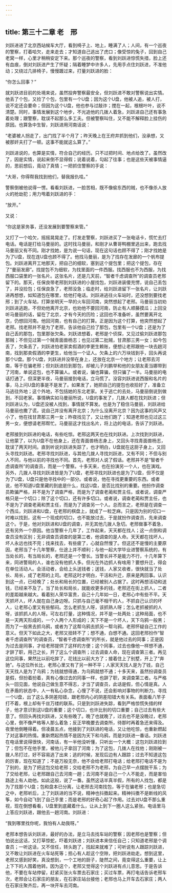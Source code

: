 ```yaml
---
---
---
```

title: 第三十二章 老　邢
---




刘跃进进了北京西站候车大厅，看到椅子上、地上，睡满了人；人间，有一个巡夜的警察，打着哈欠，走来走去；才知道自己逃出了虎口；像受惊的兔子，回到自己老窝一样，心里才稍稍安定下来。那个巡夜的警察，看到刘跃进惊慌失措，脸上还有血痕，倒对刘跃进产生了怀疑；隔着睡梦中许多人，先用手点住刘跃进，不准他动；又绕过几排椅子，慢慢踱过来，打量刘跃进的脸：

“你怎么回事？”

就刘跃进目前的处境来说，虽然投奔警察最安全，但刘跃进不敢对警察说出实情。他丢了个包，又捡了个包，包里有一个U盘；因为这个U盘，他被人追，被人打，说不定还会要命；但因为这个U盘，他也参与过敲诈；搅在一起，根根叶叶，说不清楚。同时，事情发展到这个地步，不光追他的几拨人着急，刘跃进自己还有事急着处理；跟警察，耽误不起那么多工夫。但被警察叫住，又不能不解释脸上挂伤的原因。也算急中生智，刘跃进用河南话说：

“老婆被人拐走了，出门找了半个月了；昨天晚上在王府井抓到他们，没承想，又被那奸夫打了一顿。这事不能就这么算了。”

刘跃进说的，也算是实情，符合自己的经历。只不过把时间、地点给改了。虽然改了，因是实情，说起来倒不显得假；说着说着，勾起了往事；也是这些天被事情逼的，思前想后，竟动了真情；一把抓住警察的手说：

“大哥，你得帮我找到他们，替我报仇哇。”

警察倒被他说得一愣。看看刘跃进，一脸苦相，既不像偷东西的贼，也不像杀人放火的抢劫犯；用力甩着刘跃进的手：

“放开。”

又说：

“你这是家务事，还没发展到要警察来管。”

又打了一个哈欠，摇摇晃晃走了。打发走警察，刘跃进买了一张电话卡，慌忙去打电话。电话是打给马曼丽的。这时找马曼丽，和刚才从曹哥鸭棚里逃出来，跑去找马曼丽又有不同。刚才找她，是为说一句话，现在这句话也顾不得了；刚才找她是为了U盘，现在连U盘也顾不得了。他找马曼丽，是为了找存在发廊的一个帆布提包。刘跃进离开工地那天，把自己的细软，塞到这个提包里；把这个提包，存在了“曼丽发廊”。找提包不为细软，为找里面的一件西服。找西服也不为西服，为找西服口袋里的一张名片。这张名片，还是几天前，“智者千虑调查所”的调查员老邢留下的。那天，任保良带老邢到刘跃进的小屋找包，刘跃进装傻充愣，说自己丢包了，并没捡包；任保良急了，老邢没急；临走时，给刘跃进留下一张名片，让刘跃进再想想，如知道包在哪里，给他打电话。刘跃进逃往火车站时，还没想到要找老邢；到了火车站，打算坐明天一早的火车回河南，突然想起了老邢。马曼丽当初劝刘跃进逃跑，不但劝他离开北京，也劝他不要回河南，防止有人顺藤摸瓜；上回没听马曼丽的话，留在了北京，才有今天的历险；这回也不准备听，虽然要离开北京，仍想回河南。他回河南，也有自己的打算。正是因为这个打算，他突然想起了老邢。找老邢并不是为了老邢，告诉他自己捡了那包，包里有一个U盘；还是为了自己丢的那包，包里那张欠条。刘跃进想着，老邢是个侦探，又见过偷刘跃进那包那贼；不但见过第一个贼青面兽杨志；也见过第二批贼，甘肃那三男一女；如今包丢了，欠条丢了，刘跃进怕老家卖假酒的李更生赖账，便想让老邢跟他一块去趟河南，找到那卖假酒的李更生，给他当一个证人。欠条上的六万块钱到手，回头再说那个U盘。那个U盘，刘跃进并没带在身上，还放在北京一个地方；让老邢去河南，等于在骗老邢；但刘跃进捡到那包，却被儿子刘鹏举和他的女朋友麦当娜带到了河南，单说这包，也不算骗人。或者说，骗也算骗，但只骗了一半。马曼丽的电话打通了。但深更半夜，马曼丽接到电话，立马慌了。没容刘跃进说西服和名片的事，马上问U盘的事是不是发了。如果发了，她把自己的提包也收拾好了，准备立马逃往外地；这个外地，不包括她的东北老家。关于逃亡的去处，马曼丽倒说到做到，不回老家。事情确实如马曼丽所说，U盘的事发了，几拨人都在找刘跃进；但刘跃进认为，U盘还没被人找到，事情就不算发。也是为了稳住马曼丽，刘跃进给马曼丽也撒了谎，说自己并没有离开北京；为什么没离开北京？因为这事的风声又小了，他在找甘肃那三男一女；昨夜找见了，又让他们跑了；知道老邢也见过这三男一女，便想请老邢帮忙。马曼丽这才找出名片，将上边的电话，告诉了刘跃进。

老邢接到刘跃进的电话，有些吃惊。老邢这两天也在找刘跃进。上次找到刘跃进，让他蒙了，以为U盘不在他身上，还在青面兽杨志身上，又回头寻找青面兽杨志，耽误了两天时间。直到听说刘跃进失踪了，也才明白，U盘就在这厨子身上，又回头寻找刘跃进。老邢寻找刘跃进，与其他几拨人寻找刘跃进，又有不同；不但与别人不同，与他以前的寻找也不同。首先，老邢对人说了假话。老邢并不是“智者千虑调查所”的调查员，而是一个警察。十多天来，也在扮演另一个人，也在演戏。另外，几拨人寻找刘跃进皆是为了U盘，老邢寻找刘跃进也是为了U盘，但不仅是为了U盘，U盘只是他寻找中的一部分。或者说，他在寻找更重要的东西。或者说，他不知道U盘里藏的到底是什么，找这U盘，是否比找别的重要。他扮作调查员欺骗严格，并不是为了调查严格，而是为了调查老蔺和贾主任。或者说，调查严格只是一个切口；除了这个切口，还有许多切口。或者说，调查老蔺和贾主任，也不是为了调查老蔺和贾主任，而是为了调查另一个人。总而言之，老邢是在调查一个西瓜，刘跃进和U盘，在老邢的棋盘上，就成了一粒芝麻。只是因为别的切口一时难以找到，这有一个现成的切口，也不能放过去，于是就扮作调查员，先来调查这个。于是，他对刘跃进和U盘的调查，并无其他几拨人急切。老邢做事不着急，还有另外一个原因。他当警察十几年了，工作起来，天天都在找人；这一点倒和调查员没有区别；无非调查员调查的是第三者，他调查的是人命。天天都在找坏人，坏人永远也找不完；找来找去，有些疲了，心就自然慢了。但这还不是慢的主要原因，老邢当了十几年警察，仕途上并不顺利；与他一起大学毕业进警察系统的，有当处长的，有当局长的，老邢还是一个警长。当警长并不是能力不行，十几年算下来，同进警局的人，谁也没有他抓人多。但光在外边抓人有啥用？要想升迁，得会在单位活动人。会活动者，会给上头送钱者；送钱，人家又收者，很快就当了处长、局长，成了老邢的上司。老邢这时才明白，干活和升迁，原来是两回事。认识到这一点，已经晚了；处长和局长的位置，已经被别人占据了。这时再想活动和送钱，已经来不及了。当了处长和局长，就能收更多的钱，老邢还在街上抓人，二者的差距越来越大。看着别人荣华富贵，自己十几年如一日，老邢心中有些不平。天天抓坏人，坏人就在自己身边呀。只抓与自己毫不相干的人，不抓自己认识的坏人，让老邢心里又有些郁闷。怎么老抓生人呀，该抓熟人呀；怎么老抓被抓的人呀，该抓抓人的人呀。可左右打量，这种情况，并不是一处两处；这种局面，也不是一天两天形成的，一个人两个人形成的；天下不是一个坏人，天下乌鸦一般黑；而为了一般黑去抓乌鸦，或者为了这帮乌鸦去抓另一帮乌鸦，老邢怀疑自己工作的意义。但天下如此之大，老邢又扭转不了；想不通，白想不通。这回老邢扮作“智者千虑调查所”的调查员，“智者千虑调查所”的所长，就是他过去的同事；正是因为过去是同事，才给老邢提供了这样的方便；这个同事，过去也像他一样想不通，才辞了职，用己之长，开了这么个调查所；过去调查人命，现在调查第三者。再见这位同事，果然比以前吃胖了，花钱比以前大方了；接着住上了别墅，开上了“奔驰”。与这位所长比，老邢心里又有了另一种不平；人家天天找人是为了钱，自己天天找人是为了乌鸦；为钱就想得通，为乌鸦就想不通；十多天来，虽然扮调查员是假，但扮着扮着，真有心像过去的同事一样，也辞了职，来调查第三者。与严格头一回见面，他说自己做生意不得志，才当了调查员，此话是假，但心情是真。人在矛盾的状态中，人一有私心杂念，心慢了不说，还会影响对事物的判断力。寻找一个U盘，出了这么多阴差阳错，跟老邢内心的阴差阳错大有关系。表面看八竿子打不着，根上却有千丝万缕的联系。只是到刘跃进失踪，看到严格惊慌失措的样子，他才意识到这U盘的重要；这个切口，也许比别的切口重要；自己过去有些大意了。但回头再找刘跃进，又有些晚了。晚了也就晚了，过去也不是没晚过，老邢心里，倒不像严格等人那么着急；反正早晚要去调查所，待那时再着急还来得及。夜里他倒睡得着。但凌晨五点，他接到了刘跃进的电话，又让他吃惊，也重新燃起了对这事的热情。重新燃起热情不是因为天下和乌鸦，而是刘跃进一番话。刘跃进在电话里说得很快，河南话，有一半他没听懂，只听出一个大概：这包刘跃进捡到了；但包不在他手里，被他儿子拿回了河南；为了这包，几拨人在找他；刚刚被一拨人吊打过，好不容易逃了出来；逃的时候，发现后边有人跟踪；过去不知道这包的厉害，现在知道了；不是万般无奈，他不会给老邢打电话；给老邢打电话不是为了别的，是为了把这包交给老邢；交给老邢不为老邢，为自己早一点摆脱干系；为了交给老邢，让老邢跟自己去河南一趟；去河南不是自己一个人不能走，而是害怕路途上有人劫他。如此这般，说了一番。虽然这话半真半假，所有的人找包，都是为了找那个U盘；包和盘本已分离，让老邢去河南找包，等于在骗老邢；也是急切之中，老邢听后，上了刘跃进的当不说，精神也抖擞起来。精神抖擞不是断线的风筝，如今自动飞到了自己手里；而是老邢的好奇心起了作用。过去对U盘不那么重视，现在倒想看看，U盘里到底藏着什么，让从上到下一圈人这么紧张。电话里马上答应刘跃进，跟他去一趟河南。刘跃进：

“我到哪里找你呢，我怕有人劫我呀。”

老邢本想告诉刘跃进，最好的办法，是立马去找车站的警察；因老邢也是警察；但怕说出这话，又打草惊蛇，吓着刘跃进；刘跃进本来信任自己；只知道老邢是个调查员；一听这话，又不信任，转头跑了，找起来就难了；可听说有人跟踪刘跃进，又不敢让刘跃进在火车站死等；担心有人趁这个空隙，把刘跃进劫走。想到这里，老邢又感到好笑，真没想到，一个工地的厨子，陡然之间，竟变得这么重要，让上上下下的人围着他转。因为这个，老邢又觉得这个刘跃进有点儿意思。于是告诉他，不要在车站停留，赶紧买张火车票去石家庄；买过车票，再打电话告诉老邢车次，老邢会让石家庄的朋友，在石家庄站台接他；老邢也马上开车去石家庄；两人在石家庄聚齐后，再一块开车去河南。